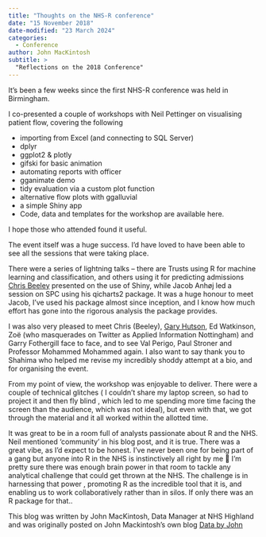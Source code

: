 ```yaml
---
title: "Thoughts on the NHS-R conference"
date: "15 November 2018"
date-modified: "23 March 2024"
categories:
  - Conference
author: John MacKintosh
subtitle: >
  "Reflections on the 2018 Conference"
---
```


It's been a few weeks since the first NHS-R conference was held in Birmingham.

I co-presented a couple of workshops with Neil Pettinger on visualising patient flow, covering the following

- importing from Excel (and connecting to SQL Server)
- dplyr
- ggplot2 & plotly
- gifski for basic animation
- automating reports with officer
- gganimate demo
- tidy evaluation via a custom plot function
- alternative flow plots with ggalluvial
- a simple Shiny app
- Code, data and templates for the workshop are available here.

I hope those who attended found it useful.

The event itself was a huge success. I'd have loved to have been able to see all the sessions that were taking place.

There were a series of lightning talks – there are Trusts using R for machine learning and classification, and others using it for predicting admissions [Chris Beeley](https://chrisbeeley.net/) presented on the use of Shiny, while Jacob Anhøj led a session on SPC using his qicharts2 package. It was a huge honour to meet Jacob, I've used his package almost since inception, and I know how much effort has gone into the rigorous analysis the package provides.

I was also very pleased to meet Chris (Beeley), [Gary Hutson](http://hutsons-hacks.info/), Ed Watkinson, Zoë (who masquerades on Twitter as Applied Information Nottingham) and Garry Fothergill face to face, and to see Val Perigo, Paul Stroner and Professor Mohammed Mohammed again. I also want to say thank you to Shahima who helped me revise my incredibly shoddy attempt at a bio, and for organising the event.

From my point of view, the workshop was enjoyable to deliver. There were a couple of technical glitches ( I couldn't share my laptop screen, so had to project it and then fly blind , which led to me spending more time facing the screen than the audience, which was not ideal), but even with that, we got through the material and it all worked within the allotted time.

It was great to be in a room full of analysts passionate about R and the NHS. Neil mentioned ‘community' in his blog post, and it is true. There was a great vibe, as I'd expect to be honest. I've never been one for being part of a gang but anyone into R in the NHS is instinctively all right by me 🙂 I'm pretty sure there was enough brain power in that room to tackle any analytical challenge that could get thrown at the NHS. The challenge is in harnessing that power , promoting R as the incredible tool that it is, and enabling us to work collaboratively rather than in silos. If only there was an R package for that..

This blog was written by John MacKintosh,  Data Manager at NHS Highland and was originally posted on John Mackintosh's own blog [Data by John](https://www.johnmackintosh.com/blog/2018-10-31-thoughts-on-the-nhs-r-conference/)
